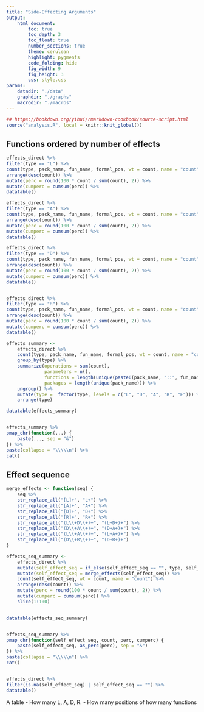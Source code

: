 ```yaml
---
title: "Side-Effecting Arguments"
output:
    html_document:
        toc: true
        toc_depth: 3
        toc_float: true
        number_sections: true
        theme: cerulean
        highlight: pygments
        code_folding: hide
        fig_width: 9
        fig_height: 3
        css: style.css
params:
    datadir: "./data"
    graphdir: "./graphs"
    macrodir: "./macros"
---
```


```r
## https://bookdown.org/yihui/rmarkdown-cookbook/source-script.html
source("analysis.R", local = knitr::knit_global())
```

## Functions ordered by number of effects

```r
effects_direct %>%
filter(type == "L") %>%
count(type, pack_name, fun_name, formal_pos, wt = count, name = "count") %>%
arrange(desc(count)) %>%
mutate(perc = round(100 * count / sum(count), 2)) %>%
mutate(cumperc = cumsum(perc)) %>%
datatable()

effects_direct %>%
filter(type == "A") %>%
count(type, pack_name, fun_name, formal_pos, wt = count, name = "count") %>%
arrange(desc(count)) %>%
mutate(perc = round(100 * count / sum(count), 2)) %>%
mutate(cumperc = cumsum(perc)) %>%
datatable()

effects_direct %>%
filter(type == "D") %>%
count(type, pack_name, fun_name, formal_pos, wt = count, name = "count") %>%
arrange(desc(count)) %>%
mutate(perc = round(100 * count / sum(count), 2)) %>%
mutate(cumperc = cumsum(perc)) %>%
datatable()


effects_direct %>%
filter(type == "R") %>%
count(type, pack_name, fun_name, formal_pos, wt = count, name = "count") %>%
arrange(desc(count)) %>%
mutate(perc = round(100 * count / sum(count), 2)) %>%
mutate(cumperc = cumsum(perc)) %>%
datatable()
```

```r
effects_summary <-
    effects_direct %>%
    count(type, pack_name, fun_name, formal_pos, wt = count, name = "count") %>%
    group_by(type) %>%
    summarize(operations = sum(count),
              parameters = n(),
              functions = length(unique(paste0(pack_name, "::", fun_name))),
              packages = length(unique(pack_name))) %>%
    ungroup() %>%
    mutate(type =  factor(type, levels = c("L", "D", "A", "R", "E"))) %>%
    arrange(type)

datatable(effects_summary)


effects_summary %>%
pmap_chr(function(...) {
    paste(..., sep = "&")
}) %>%
paste(collapse = "\\\\\n") %>%
cat()
```


## Effect sequence

```r

merge_effects <- function(seq) {
    seq %>%
    str_replace_all("[L]+", "L+") %>%
    str_replace_all("[A]+", "A+") %>%
    str_replace_all("[D]+", "D+") %>%
    str_replace_all("[R]+", "R+") %>%
    str_replace_all("(L\\+D\\+)+", "(L+D+)+") %>%
    str_replace_all("(D\\+A\\+)+", "(D+A+)+") %>%
    str_replace_all("(L\\+A\\+)+", "(L+A+)+") %>%
    str_replace_all("(D\\+R\\+)+", "(D+R+)+")
}

effects_seq_summary <-
    effects_direct %>%
    mutate(self_effect_seq = if_else(self_effect_seq == "", type, self_effect_seq)) %>%
    mutate(self_effect_seq = merge_effects(self_effect_seq)) %>%
    count(self_effect_seq, wt = count, name = "count") %>%
    arrange(desc(count)) %>%
    mutate(perc = round(100 * count / sum(count), 2)) %>%
    mutate(cumperc = cumsum(perc)) %>%
    slice(1:100)


datatable(effects_seq_summary)


effects_seq_summary %>%
pmap_chr(function(self_effect_seq, count, perc, cumperc) {
    paste(self_effect_seq, as_perc(perc), sep = "&")
}) %>%
paste(collapse = "\\\\\n") %>%
cat()


effects_direct %>%
filter(is.na(self_effect_seq) | self_effect_seq == "") %>%
datatable()
```


A table
- How many L, A, D, R.
- How many positions of how many functions

